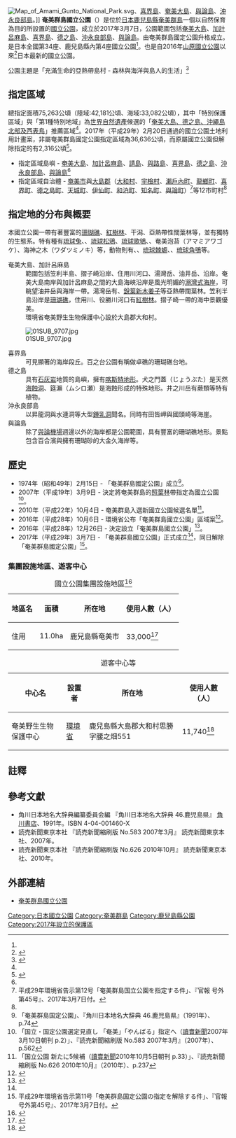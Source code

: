 {{Infobox protected area
| name            = 奄美群島國立公園
| alt_name        = Amamigunto National Park<br>{{lang|ja|奄美群島国立公園}}
| iucn_category   = II
| photo           = View of Katetsu cove from nearby Manen-zaki.jpg
| photo_width     = 
| photo_caption   = マネン崎
| map             = Japan
| map_width       = 250
| location        = [[鹿兒島縣|鹿兒島縣]]
| nearest_city    = 
| lat_d           = 27.78
| long_d          = 128.915
| area            = {{convert|75263|ha|km2|sigfig=3}}<br/>（陸域:42,181ha、海域:33,082ha）
| established     = 2017年3月7日
| visitation_num  = 600,000人次
| visitation_year = 2018年
| visitation_ref  = <ref name="国立公園の利用者数（公園、年次別）">{{Cite web |url=http://www.env.go.jp/park/doc/data/natural/data/naturalpark_4.pdf |title=国立公園の利用者数（公園、年次別） |work=関連法令・各種資料 > 自然保護各種データ |publisher=環境省 |accessdate=2020-09-27 |archive-date=2020-05-24 |archive-url=https://web.archive.org/web/20200524062329/http://www.env.go.jp/park/doc/data/natural/data/naturalpark_4.pdf |dead-url=no }}</ref>
| governing_body  = [[環境省|環境省]]
| url             = https://www.env.go.jp/park/amami/index.html
}}
[[File:Map_of_Amami_Gunto_National_Park.svg|thumb]]、[[喜界島|喜界島]]、[[奄美大島|奄美大島]]、[[與論島|與論島]]、[[沖永良部島|沖永良部島]]。{{legend|#00FF00|陸域}}{{legend|#0000FF|海域}}]]
'''奄美群島國立公園'''（{{jpn|j=奄美群島国立公園|hg=あまみぐんとうこくりつこうえん}}）是位於[[日本|日本]][[鹿兒島縣|鹿兒島縣]][[奄美群島|奄美群島]]一個以自然保育為目的所設置的[[日本國立公園|國立公園]]，成立於2017年3月7日，公園範圍包括[[奄美大島|奄美大島]]、[[加計呂麻島|加計呂麻島]]、[[喜界島|喜界島]]、[[德之島|德之島]]、[[沖永良部島|沖永良部島]]、[[與論島|與論島]]。由奄美群島國定公園升格成立。是日本全國第34座、鹿兒島縣內第4座國立公園<ref name="minaminihon-20170308-01"/>。也是自2016年[[山原國立公園|山原國立公園]]以來<ref name="ryukyushimpo2017-03-08-03">{{Cite news |title=奄美群島国立公園が誕生|newspaper=[[琉球新報|琉球新報]] |date=2017-03-08 |page=3}}</ref>日本最新的國立公園。

公園主題是「充滿生命的亞熱帶島村 - 森林與海洋與島人的生活」<ref name="minaminihon-20170308-01">{{Cite news |title=奄美国立公園が誕生|newspaper=南日本新聞 |date=2017-03-08 |page=1}}</ref>

== 指定區域 ==
總指定面積75,263公頃（陸域:42,181公頃、海域:33,082公頃），其中「特別保護區域」與「第1種特別地域」為[[世界自然遺產|世界自然遺產]]候選的「[[奄美、琉球|奄美大島、德之島、沖繩島北部及西表島]]」推薦區域<ref name="minaminihon-20170308-01"/>。2017年（平成29年）2月20日通過的國立公園土地利用計畫案，非屬奄美群島國定公園指定區域為36,636公頃，而原屬國立公園但解除指定的有2,316公頃<ref name="minaminihon-20170221-01">{{Cite news |title=来月にも国立公園が指定|newspaper=南日本新聞 |date=2017-02-21 |page=1}}</ref>。

* 指定區域島嶼 - [[奄美大島|奄美大島]]、[[加計呂麻島|加計呂麻島]]、[[請島|請島]]、[[與路島|與路島]]、[[喜界島|喜界島]]、[[德之島|德之島]]、[[沖永良部島|沖永良部島]]、[[與論島|與論島]]<ref name="minaminihon-20170308-01"/>
* 指定區域自治體 - [[奄美市|奄美市]]與[[大島郡_(鹿兒島縣)|大島郡]]（[[大和村|大和村]]、[[宇檢村|宇檢村]]、[[瀨戶內町|瀨戶內町]]、[[龍鄉町|龍鄉町]]、[[喜界町|喜界町]]、[[德之島町|德之島町]]、[[天城町|天城町]]、[[伊仙町|伊仙町]]、[[和泊町|和泊町]]、[[知名町|知名町]]、[[與論町|與論町]]）<ref name="kampo-20170307-moe12">平成29年環境省告示第12号「奄美群島国立公園を指定する件」、『官報 号外第45号』、2017年3月7日付。</ref>等12市町村<ref name="minaminihon-20170308-01"/>
==指定地的分布與概要==
本國立公園一帶有著豐富的[[珊瑚礁|珊瑚礁]]、[[紅樹林|紅樹林]]、干潟、亞熱帶性闊葉林等，並有獨特的生態系。特有種有[[琉球兔|琉球兔]]、{{link-ja|奄美刺鼠|アマミトゲネズミ}}、[[琉球松鴉|琉球松鴉]]、[[琉球歌鴝|琉球歌鴝]]、{{link-ja|奄美聖紫花|アマミセイシカ}}、奄美泡苔（アマミアワゴケ）、海神之木（ワダツミノキ）等，動物則有{{link-ja|黃綠龜殼花|ハブ (動物)}}、{{link-ja|奄美石川蛙|アマミイシカワガエル}}、[[琉球棘螈|琉球棘螈]]、{{link-ja|琉球香魚|リュウキュウアユ}}、[[琉球角鴞|琉球角鴞]]等。

;奄美大島、加計呂麻島
:範圍包括笠利半島、摺子崎沿岸、住用川河口、湯灣岳、油井岳、{{link-ja|大島海峽|大島海峡}}沿岸。奄美大島南岸與加計呂麻島之間的大島海峽沿岸是風光明媚的[[溺灣|溺灣式海岸]]，可眺望油井岳與海岸一帶。湯灣岳有{{link-ja|長椎栲|スダジイ}}、[[銳葉新木姜子|銳葉新木姜子]]等亞熱帶闊葉林。笠利半島沿岸是[[珊瑚礁|珊瑚礁]]，住用川、役勝川河口有[[紅樹林|紅樹林]]。摺子崎一帶的海中景觀優美。
:環境省奄美野生生物保護中心設於大島郡大和村。
[[File:01SUB_9707.jpg|thumb]]
;喜界島
:可見顯著的海岸段丘。百之台公園有稱做卓礁的珊瑚礁台地。
;德之島
:具有[[石灰岩|石灰岩]]地質的島嶼，擁有[[喀斯特地形|喀斯特地形]]。犬之門蓋（じょうぶた）是天然[[海蝕洞|海蝕洞]]、筵瀨（ムシロ瀬）是海蝕形成的特殊地形。井之川岳有蕨類等特有植物。
;沖永良部島
:以昇龍洞與水連洞等大型[[鍾乳洞|鍾乳洞]]聞名。同時有田皆岬與國頭崎等海崖。
;與論島
:除了[[與論機場|與論機場]]週邊以外的海岸都是公園範圍，具有豐富的珊瑚礁地形。景點包含百合濱與擁有珊瑚砂的大金久海岸等。
== 歷史 ==
* 1974年（昭和49年）2月15日 - 「奄美群島國定公園」成立<ref name="kadokawa-amamiquasi-74">「奄美群島国定公園」、『角川日本地名大辞典 46.鹿児島県』（1991年）、p.74</ref>。
* 2007年（平成19年）3月9日 - 決定將奄美群島的[[照葉林|照葉林]]帶指定為國立公園<ref name="yomiuri200703-562">「国立・国定公園選定見直し 「奄美」「やんばる」指定へ（[[讀賣新聞|讀賣新聞]]2007年3月10日朝刊 p.2）」、『読売新聞縮刷版 No.583 2007年3月』（2007年）、p.562</ref>。
* 2010年（平成22年）10月4日 - 奄美群島入選新國立公園候選名單<ref name="yomiuri201010-237">「国立公園 新たに5候補（[[讀賣新聞|讀賣新聞]]2010年10月5日朝刊 p.33）」、『読売新聞縮刷版 No.626 2010年10月』（2010年）、p.237</ref>。
* 2016年（平成28年）10月6日 - 環境省公布「奄美群島國立公園」區域案<ref name="minaminihon-20161007-01">{{Cite news |title=奄美国立公園 計画案を公表|newspaper=南日本新聞 |date=2016-10-07 |page=1}}</ref>。
* 2016年（平成28年）12月26日 - 決定設立「奄美群島國立公園」<ref name="minaminihon-20161227-01">{{Cite news |title=「奄美国立公園」誕生へ|newspaper=南日本新聞 |date=2016-12-27 |page=1}}</ref>。
* 2017年（平成29年）3月7日 - 「奄美群島國立公園」正式成立<ref name="minaminihon-20170308-01"/>，同日解除「奄美群島國定公園」<ref name="kampo-20170307-moe11">平成29年環境省告示第11号「奄美群島国定公園の指定を解除する件」、『官報 号外第45号』、2017年3月7日付。</ref>。
=== 集團設施地區、遊客中心 ===
{| class="wikitable" style="text-align:left; font-size:95%"
|+ 國立公園集團設施地區<ref>{{Cite web |url=https://www.env.go.jp/park/doc/data/national/np_7.pdf |title=国立公園集団施設地区 |year=2020 |format=PDF |publisher=環境省 |accessdate=2020-09-27 |archive-date=2020-05-24 |archive-url=https://web.archive.org/web/20200524094446/http://www.env.go.jp/park/doc/data/national/np_7.pdf |dead-url=no }}</ref>
!地區名
!面積
!所在地
!使用人數（人）
|-
|住用||11.0ha||鹿兒島縣奄美市||33,000<ref name="集団施設地区等利用者数">{{Cite web |url=http://www.env.go.jp/park/doc/data/natural/data/naturalpark_7.pdf |title=国立公園集団施設地区等利用者数 |format=PDF |publisher=環境省 |accessdate=2020-09-27 |archive-date=2020-05-24 |archive-url=https://web.archive.org/web/20200524083706/http://www.env.go.jp/park/doc/data/natural/data/naturalpark_7.pdf |dead-url=no }}</ref>
|}
{| class="wikitable" style="text-align:left; font-size:95%"
|+ 遊客中心等
!中心名
!設置者
!所在地
!使用人數（人）
|-
|奄美野生生物保護中心||[[環境省|環境省]]||鹿兒島縣大島郡大和村思勝字腰之畑551||11,740<ref name="ビジターセンター等利用者数">{{Cite web |url=http://www.env.go.jp/park/doc/data/natural/data/naturalpark_8.pdf |title=国立公園内ビジターセンター等利用者数 |format=PDF |publisher=環境省 |access-date=2020-10-09 |archive-date=2019-10-12 |archive-url=https://web.archive.org/web/20191012202323/http://www.env.go.jp/park/doc/data/natural/data/naturalpark_8.pdf |dead-url=no }}</ref>
|}
==註釋==
{{Reflist}}
== 參考文獻 ==
* 角川日本地名大辞典編纂委員会編 『角川日本地名大辞典 46.鹿児島県』 [[角川書店|角川書店]]、1991年。ISBN 4-04-001460-X
* 読売新聞東京本社 『読売新聞縮刷版 No.583 2007年3月』 読売新聞東京本社、2007年。
* 読売新聞東京本社 『読売新聞縮刷版 No.626 2010年10月』 読売新聞東京本社、2010年。

== 外部連結 ==
{{commonscat|Amami Gunto National Park}}
* {{ja}}[http://www.env.go.jp/nature/np/amamigunto.html 奄美群島國立公園]{{Wayback|url=http://www.env.go.jp/nature/np/amamigunto.html |date=20170515234727 }}

{{日本國立公園}}
{{DEFAULTSORT:Amamishoto-KokuteiKōen}}

[[Category:日本國立公園|Category:日本國立公園]]
[[Category:奄美群島|Category:奄美群島]]
[[Category:鹿兒島縣公園|Category:鹿兒島縣公園]]
[[Category:2017年設立的保護區|Category:2017年設立的保護區]]